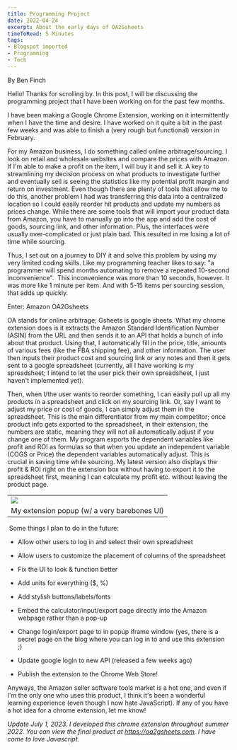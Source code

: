 ```yaml
---
title: Programming Project
date: 2022-04-24
excerpt: About the early days of OA2Gsheets
timeToRead: 5 Minutes
tags:
- Blogspot imported
- Programming
- Tech
--- 
```


By Ben Finch

Hello! Thanks for scrolling by. In this post, I will be discussing the programming project that I have been working on for the past few months. 

I have been making a Google Chrome Extension, working on it intermittently when I have the time and desire. I have worked on it quite a bit in the past few weeks and was able to finish a (very rough but functional) version in February. 

For my Amazon business, I do something called online arbitrage/sourcing. I look on retail and wholesale websites and compare the prices with Amazon. If I'm able to make a profit on the item, I will buy it and sell it. A key to streamlining my decision process on what products to investigate further and eventually sell is seeing the statistics like my potential profit margin and return on investment. Even though there are plenty of tools that allow me to do this, another problem I had was transferring this data into a centralized location so I could easily reorder hit products and update my numbers as prices change. While there are some tools that will import your product data from Amazon, you have to manually go into the app and add the cost of goods, sourcing link, and other information. Plus, the interfaces were usually over-complicated or just plain bad. This resulted in me losing a lot of time while sourcing. 

Thus, I set out on a journey to DIY it and solve this problem by using my very limited coding skills. Like my programming teacher likes to say: "a programmer will spend months automating to remove a repeated 10-second inconvenience".  This inconvenience was more than 10 seconds, however. It was more like 1 minute per item. And with 5-15 items per sourcing session, that adds up quickly. 

Enter: Amazon OA2Gsheets

OA stands for online arbitrage; Gsheets is google sheets. What my chrome extension does is it extracts the Amazon Standard Identification Number (ASIN) from the URL and then sends it to an API that holds a bunch of info about that product. Using that, I automatically fill in the price, title, amounts of various fees (like the FBA shipping fee), and other information. The user then inputs their product cost and sourcing link or any notes and then it gets sent to a google spreadsheet (currently, all I have working is my spreadsheet; I intend to let the user pick their own spreadsheet, I just haven't implemented yet). 

Then, when I/the user wants to reorder something, I can easily pull up all my products in a spreadsheet and click on my sourcing link. Or, say I want to adjust my price or cost of goods, I can simply adjust them in the spreadsheet. This is the main differentiator from my main competitor; once product info gets exported to the spreadsheet, in their extension, the numbers are static, meaning they will not all automatically adjust if you change one of them. My program exports the dependent variables like profit and ROI as formulas so that when you update an independent variable (COGS or Price) the dependent variables automatically adjust. This is crucial in saving time while sourcing. My latest version also displays the profit & ROI right on the extension box without having to export it to the spreadsheet first, meaning I can calculate my profit etc. without leaving the product page. 

|   |
|---|
|[![](https://blogger.googleusercontent.com/img/b/R29vZ2xl/AVvXsEjegBofUe2Vf4I_HKY99Mmqm6aNxHvRBx5EsBSOnKMeChrJMfVQvbynd-lY4bLu5erYGXuBRix9FGvyY--hmhPyafp72Mpk1he4OMt_YlkkFRVBmhVAwQz-9aTKRdaMGdYZVOjBLa43M63HoyKhxxvtyLNNexhgDs2TxbdZhBgJbOEWBh_NoLQU0ZiD/s320/Screenshot%202022-04-24%202.15.25%20PM.png)](https://www.blogger.com/blog/post/edit/2067534601276460215/6617616393642481032#)|
|My extension popup (w/ a very barebones UI)|

  
 Some things I plan to do in the future:

- Allow other users to log in and select their own spreadsheet 
- Allow users to customize the placement of columns of the spreadsheet
- Fix the UI to look & function better

- Add units for everything ($, %)
- Add stylish buttons/labels/fonts 

- Embed the calculator/input/export page directly into the Amazon webpage rather than a pop-up
- Change login/export page to in popup iframe window (yes, there is a secret page on the blog where you can log in to and use this extension ;)
- Update google login to new API (released a few weeks ago)
- Publish the extension to the Chrome Web Store!

Anyways, the Amazon seller software tools market is a hot one, and even if I'm the only one who uses this product, I think it's been a wonderful learning experience (even though I now hate JavaScript). If any of you have a hot idea for a chrome extension, let me know!

*Update July 1, 2023. I developed this chrome extension throughout summer 2022. You can view the final product at https://oa2gsheets.com. I have come to love Javascript.*

<script src="https://giscus.app/client.js"
        data-repo="benf2004/my-blog"
        data-repo-id="R_kgDOJx_n5Q"
        data-category="Announcements"
        data-category-id="DIC_kwDOJx_n5c4CXmy-"
        data-mapping="pathname"
        data-strict="0"
        data-reactions-enabled="1"
        data-emit-metadata="0"
        data-input-position="top"
        data-theme="preferred_color_scheme"
        data-lang="en"
        crossorigin="anonymous"
        async>
</script>